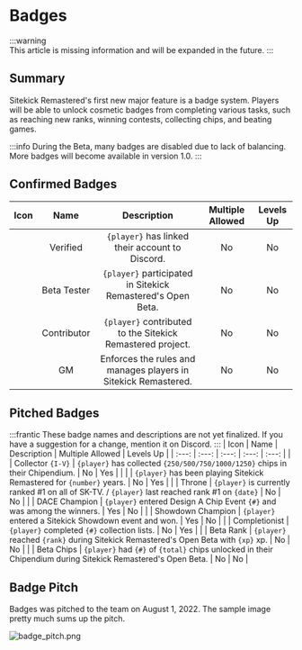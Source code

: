 # Badges

:::warning	
This article is missing information and will be expanded in the future. 
:::

## Summary

Sitekick Remastered's first new major feature is a badge system.  Players will be able to unlock cosmetic badges from completing various tasks, such as reaching new ranks, winning contests, collecting chips, and beating games.

:::info
During the Beta, many badges are disabled due to lack of balancing.  More badges will become available in version 1.0.
:::

## Confirmed Badges
| Icon | Name | Description | Multiple Allowed | Levels Up |
| :---: | :---: | :---: | :---: | :---: |
| <FAIcon icon="fa-solid fa-notdef" size="2x" /> | Verified | `{player}` has linked their account to Discord. | No | No |
| <FAIcon icon="fa-solid fa-notdef" size="2x" /> | Beta Tester | `{player}` participated in Sitekick Remastered's Open Beta. | No | No |
| <FAIcon icon="fa-solid fa-notdef" size="2x" /> | Contributor | `{player}` contributed to the Sitekick Remastered project. | No | No |
| <FAIcon icon="fa-solid fa-notdef" size="2x" /> | GM | Enforces the rules and manages players in Sitekick Remastered. | No | No |

## Pitched Badges
:::frantic
These badge names and descriptions are not yet finalized.  If you have a suggestion for a change, mention it on Discord.
:::
| Icon | Name | Description | Multiple Allowed | Levels Up |
| :---: | :---: | :---: | :---: | :---: |
| <FAIcon icon="fa-solid fa-notdef" size="2x" /> | Collector `{I-V}` | `{player}` has collected `{250/500/750/1000/1250}` chips in their Chipendium. | No | Yes |
| <FAIcon icon="fa-solid fa-notdef" size="2x" /> | <FAIcon icon="fa-solid fa-notdef" size="2x" /> | `{player}` has been playing Sitekick Remastered for `{number}` years. | No | Yes |
| <FAIcon icon="fa-solid fa-notdef" size="2x" /> | Throne | `{player}` is currently ranked #1 on all of SK-TV. / `{player}` last reached rank #1 on `{date}` | No | No |
| <FAIcon icon="fa-solid fa-notdef" size="2x" /> | DACE Champion | `{player}` entered Design A Chip Event `{#}` and was among the winners. | Yes | No |
| <FAIcon icon="fa-solid fa-notdef" size="2x" /> | Showdown Champion | `{player}` entered a Sitekick Showdown event and won. | Yes | No |
| <FAIcon icon="fa-solid fa-notdef" size="2x" /> | Completionist | `{player}` completed `{#}` collection lists. | No | Yes |
| <FAIcon icon="fa-solid fa-notdef" size="2x" /> | Beta Rank | `{player}` reached `{rank}` during Sitekick Remastered's Open Beta with `{xp}` xp. | No | No |
| <FAIcon icon="fa-solid fa-notdef" size="2x" /> | Beta Chips | `{player}` had `{#}` of `{total}` chips unlocked in their Chipendium during Sitekick Remastered's Open Beta. | No | No |

## Badge Pitch

Badges was pitched to the team on August 1, 2022.  The sample image pretty much sums up the pitch.

![badge_pitch.png](/img/wiki/features/badges/badge_pitch.png)